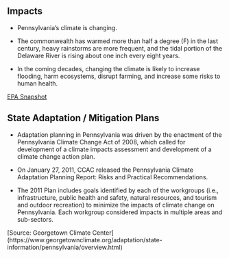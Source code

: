 ## Impacts

- Pennsylvania's climate is changing. 

- The commonwealth has warmed more than half a degree (F) in the last century, heavy rainstorms are more frequent, and the tidal portion of the Delaware River is rising about one inch every eight years. 

- In the coming decades, changing the climate is likely to increase flooding, harm ecosystems, disrupt farming, and increase some risks to human health. 
    
[EPA Snapshot](https://19january2017snapshot.epa.gov/sites/production/files/2016-09/documents/climate-change-pa.pdf)

## State Adaptation / Mitigation Plans

- Adaptation planning in Pennsylvania was driven by the enactment of the Pennsylvania Climate Change Act of 2008, which called for development of a climate impacts assessment and development of a climate change action plan. 

- On January 27, 2011, CCAC released the Pennsylvania Climate Adaptation Planning Report: Risks and Practical Recommendations. 

- The 2011 Plan includes goals identified by each of the workgroups (i.e., infrastructure, public health and safety, natural resources, and tourism and outdoor recreation) to minimize the impacts of climate change on Pennsylvania. Each workgroup considered impacts in multiple areas and sub-sectors. 

[Source: Georgetown Climate Center] (https://www.georgetownclimate.org/adaptation/state-information/pennsylvania/overview.html)